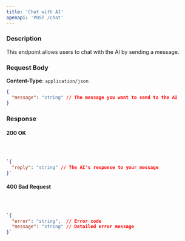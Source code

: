 ```yaml
---
title: 'Chat with AI'
openapi: 'POST /chat'
---
```


### Description
This endpoint allows users to chat with the AI by sending a message.

### Request Body
**Content-Type**: `application/json`

```json
{
  "message": "string" // The message you want to send to the AI
}
```

### Response

#### 200 OK

```json



`{
  "reply": "string" // The AI's response to your message
}`
```
#### 400 Bad Request

```json



`{
  "error": "string",  // Error code
  "message": "string" // Detailed error message
}`
```